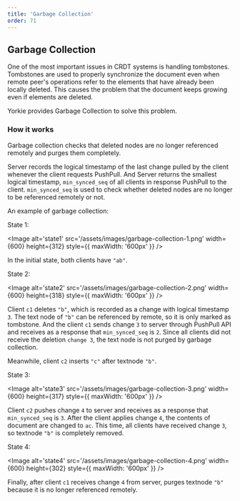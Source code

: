 ```yaml
---
title: 'Garbage Collection'
order: 71
---
```


## Garbage Collection

One of the most important issues in CRDT systems is handling tombstones. Tombstones are used to properly synchronize the document even when remote peer's operations refer to the elements that have already been locally deleted. This causes the problem that the document keeps growing even if elements are deleted.

Yorkie provides Garbage Collection to solve this problem.

### How it works

Garbage collection checks that deleted nodes are no longer referenced remotely and purges them completely.

Server records the logical timestamp of the last change pulled by the client whenever the client requests PushPull. And Server returns the smallest logical timestamp, `min_synced_seq` of all clients in response PushPull to the client. `min_synced_seq` is used to check whether deleted nodes are no longer to be referenced remotely or not.

An example of garbage collection:

State 1:

<Image
  alt='state1'
  src='/assets/images/garbage-collection-1.png'
  width={600}
  height={312}
  style={{ maxWidth: '600px' }}
/>

In the initial state, both clients have `"ab"`.

State 2:

<Image
  alt='state2'
  src='/assets/images/garbage-collection-2.png'
  width={600}
  height={318}
  style={{ maxWidth: '600px' }}
/>

Client `c1` deletes `"b"`, which is recorded as a change with logical timestamp `3`. The text node of `"b"` can be referenced
by remote, so it is only marked as tombstone. And the client `c1` sends change `3` to server through PushPull API and receives
as a response that `min_synced_seq` is `2`. Since all clients did not receive the deletion `change 3`, the text node is not
purged by garbage collection.

Meanwhile, client `c2` inserts `"c"` after textnode `"b"`.

State 3:

<Image
  alt='state3'
  src='/assets/images/garbage-collection-3.png'
  width={600}
  height={317}
  style={{ maxWidth: '600px' }}
/>

Client `c2` pushes change `4` to server and receives as a response that `min_synced_seq` is `3`. After the client applies change `4`, the contents of document are changed to `ac`. This time, all clients have received change `3`, so textnode `"b"` is completely removed.

State 4:

<Image
  alt='state4'
  src='/assets/images/garbage-collection-4.png'
  width={600}
  height={302}
  style={{ maxWidth: '600px' }}
/>

Finally, after client `c1` receives change `4` from server, purges textnode `"b"` because it is no longer referenced remotely.
